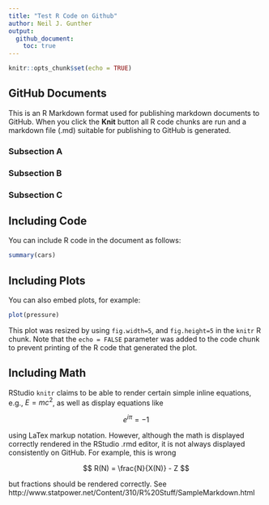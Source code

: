 ```yaml
---
title: "Test R Code on Github"
author: Neil J. Gunther
output: 
  github_document:
    toc: true
---
```


```r
knitr::opts_chunk$set(echo = TRUE)
```

## GitHub Documents

This is an R Markdown format used for publishing markdown documents to GitHub. When you click the **Knit** button all R code chunks are run and a markdown file (.md) suitable for publishing to GitHub is generated.

### Subsection A

### Subsection B

### Subsection C

## Including Code

You can include R code in the document as follows:

```r
summary(cars)
```

## Including Plots

You can also embed plots, for example:

```r
plot(pressure)
```

This plot was resized by using `fig.width=5`, and `fig.height=5` in the `knitr` R chunk. Note that the `echo = FALSE` parameter was added to the code chunk to prevent printing of the R code that generated the plot.


## Including Math

RStudio `knitr` claims to be able to render certain simple inline equations, e.g., $E=mc^2$, as well as display equations like

$$
e^{i \pi} = -1
$$

using LaTex markup notation. However, although the math is displayed correctly rendered in the RStudio .rmd editor, it is not always displayed consistently on GitHub. For example, this is wrong


$$
R(N) = \frac{N}{X(N)} - Z
$$

but fractions should be rendered correctly. See  http://www.statpower.net/Content/310/R%20Stuff/SampleMarkdown.html

